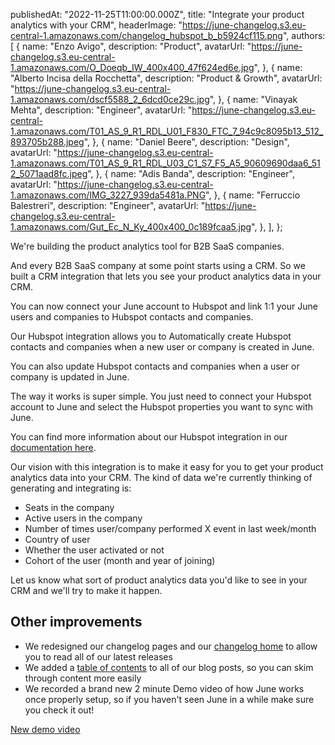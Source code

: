 
  publishedAt: "2022-11-25T11:00:00.000Z",
  title: "Integrate your product analytics with your CRM",
  headerImage:
    "https://june-changelog.s3.eu-central-1.amazonaws.com/changelog_hubspot_b_b5924cf115.png",
  authors: [
    {
      name: "Enzo Avigo",
      description: "Product",
      avatarUrl:
        "https://june-changelog.s3.eu-central-1.amazonaws.com/O_Doeqb_IW_400x400_47f624ed6e.jpg",
    },
    {
      name: "Alberto Incisa della Rocchetta",
      description: "Product & Growth",
      avatarUrl:
        "https://june-changelog.s3.eu-central-1.amazonaws.com/dscf5588_2_6dcd0ce29c.jpg",
    },
    {
      name: "Vinayak Mehta",
      description: "Engineer",
      avatarUrl:
        "https://june-changelog.s3.eu-central-1.amazonaws.com/T01_AS_9_R1_RDL_U01_F830_FTC_7_94c9c8095b13_512_893705b288.jpeg",
    },
    {
      name: "Daniel Beere",
      description: "Design",
      avatarUrl:
        "https://june-changelog.s3.eu-central-1.amazonaws.com/T01_AS_9_R1_RDL_U03_C1_S7_F5_A5_90609690daa6_512_5071aad8fc.jpeg",
    },
    {
      name: "Adis Banda",
      description: "Engineer",
      avatarUrl:
        "https://june-changelog.s3.eu-central-1.amazonaws.com/IMG_3227_939da5481a.PNG",
    },
    {
      name: "Ferruccio Balestreri",
      description: "Engineer",
      avatarUrl:
        "https://june-changelog.s3.eu-central-1.amazonaws.com/Gut_Ec_N_Ky_400x400_0c189fcaa5.jpg",
    },
  ],
};

We're building the product analytics tool for B2B SaaS companies.

And every B2B SaaS company at some point starts using a CRM. So we built a CRM integration that lets you see your product analytics data in your CRM.

You can now connect your June account to Hubspot and link 1:1 your June users and companies to Hubspot contacts and companies.

Our Hubspot integration allows you to Automatically create Hubspot contacts and companies when a new user or company is created in June.

You can also update Hubspot contacts and companies when a user or company is updated in June.

The way it works is super simple. You just need to connect your Hubspot account to June and select the Hubspot properties you want to sync with June.

You can find more information about our Hubspot integration in our [documentation here](https://help.june.so/en/articles/6782394-hubspot-integration).

Our vision with this integration is to make it easy for you to get your product analytics data into your CRM. The kind of data we're currently thinking of generating and integrating is:

- Seats in the company
- Active users in the company
- Number of times user/company performed X event in last week/month
- Country of user
- Whether the user activated or not
- Cohort of the user (month and year of joining)

Let us know what sort of product analytics data you'd like to see in your CRM and we'll try to make it happen.

## Other improvements

- We redesigned our changelog pages and our [changelog home](https://changelog.june.so/) to allow you to read all of our latest releases
- We added a [table of contents](https://www.june.so/blog/june-seed-deck) to all of our blog posts, so you can skim through content more easily
- We recorded a brand new 2 minute Demo video of how June works once properly setup, so if you haven't seen June in a while make sure you check it out!

[New demo video](https://june.wistia.com/medias/mzg18vl8he)

